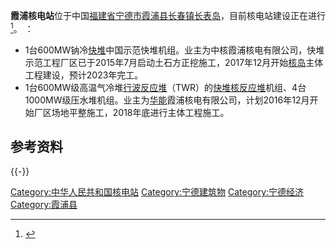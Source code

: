 {{multiple issues|
{{expand|time=2016-07-08T09:48:21+00:00}}
{{newsrelease|time=2016-07-08T09:48:21+00:00}}

}}
{{Infobox power station
| name                = 霞浦核电站
| image               =   
| image_caption       =   
| location_map        = China Fujian
|location_map_text = 霞浦核电站在中國福建省的位置
| country             = 中国
| location              = [[福建省|福建省]][[宁德市|宁德市]][[霞浦县|霞浦县]][[长春镇|长春镇]]
| lat_d = 26 |lat_m = 48 |lat_s = 10 |lat_NS = N
| long_d = 120 |long_m = 09 |long_s = 17 |long_EW = E
| coordinates_type = region:CN-35_type:landmark 
| coordinates_display = inline,title 
| coordinates_ref     =  
| owner               = [[中核霞浦核电有限公司|中核霞浦核电有限公司]] <br> [[华能霞浦核电有限公司|华能霞浦核电有限公司]]
| operator            =   
| construction_began  = 
| commissioned        =   
| decommissioned      =   
| reactor_supplier    = 
| reactor_type        = [[CFR-600|CFR-600]][[钠冷快堆|钠冷快堆]] <br> [[高温气冷堆|高温气冷堆]] <br> 百万千瓦级[[压水堆|压水堆]]  
| reactors_operate_mw =   
| reactors_decom_mw   =   
| reactors_const_mw   = 
| reactors_planned_mw = 2 × 600 MW <br> 1 × 600 MW <br> 4 × 1000 MW
| installed_capacity  =  <!--(MW)--> 
| average_annual_gen  =  <!--(GW·h. Needs 'for_year' to be set.)--> 
| net_generation      =   
| status              = P  
| generation_units    =   
| cost                =   
| licence_expires     =   
| website             =   
| as_of               =  
}}
{{中国核电站分布图}}
'''霞浦核电站'''位于中国[[福建省|福建省]][[宁德市|宁德市]][[霞浦县|霞浦县]][[长春镇|长春镇]][[长表岛|长表岛]]，目前核电站建设正在进行<ref>{{Cite web |url=http://news.163.com/17/0615/20/CN0GT785000187VE.html |title=网易：高温堆、快堆、压水堆，福建霞浦将并存多堆型核电项目 |access-date=2017-07-13 |archive-url=https://web.archive.org/web/20180211071932/http://news.163.com/17/0615/20/CN0GT785000187VE.html |archive-date=2018-02-11 |dead-url=yes }}</ref>。
：
*1台600MW钠冷[[快堆|快堆]]中国示范快堆{{le|CFR-600|CFR-600}}机组。业主为中核霞浦核电有限公司，快堆示范工程厂区已于2015年7月启动土石方正挖施工，2017年12月开始[[核岛|核岛]]主体工程建设，预计2023年完工。
*1台600MW级高温气冷堆[[行波反应堆|行波反应堆]]（TWR）的[[快堆|快堆核反应堆]]机组、4台1000MW级压水堆机组。业主为[[华能|华能]]霞浦核电有限公司，计划2016年12月开始厂区场地平整施工，2018年底进行主体工程施工。

== 参考资料 ==
{{Reflist|2}}
{{-}}
{{中华人民共和国核工业|state=collapsed}}

[[Category:中华人民共和国核电站|Category:中华人民共和国核电站]]
[[Category:宁德建筑物|Category:宁德建筑物]]
[[Category:宁德经济|Category:宁德经济]]
[[Category:霞浦县|Category:霞浦县]]